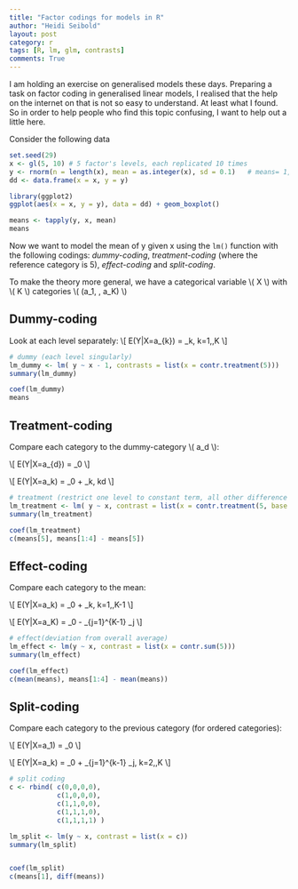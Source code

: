 ```yaml
---
title: "Factor codings for models in R"
author: "Heidi Seibold"
layout: post
category: r
tags: [R, lm, glm, contrasts]
comments: True
---
```


I am holding an exercise on generalised models these days. Preparing a task on factor coding
in generalised linear models, I realised that the help on the internet on that is not so
easy to understand. At least what I found. So in order to help people who find this topic 
confusing, I want to help out a little here.

Consider the following data

```r

set.seed(29)
x <- gl(5, 10) # 5 factor's levels, each replicated 10 times
y <- rnorm(n = length(x), mean = as.integer(x), sd = 0.1)   # means= 1,2,3,4,5
dd <- data.frame(x = x, y = y)

library(ggplot2)
ggplot(aes(x = x, y = y), data = dd) + geom_boxplot()

means <- tapply(y, x, mean)
means

```


Now we want to model the mean of y given x using the `lm()` function with the following codings:
*dummy-coding*, *treatment-coding* (where the reference category is 5), *effect-coding*
and *split-coding*.

To make the theory more general, we have a categorical variable  \\( X \\) with \\( K \\) categories \\( (a\_1, \dots, a\_K) \\)


## Dummy-coding
Look at each level separately:
\\[ E(Y|X=a\_{k}) = \beta\_k, \quad k=1,\dots,K \\]

```r
# dummy (each level singularly)
lm_dummy <- lm( y ~ x - 1, contrasts = list(x = contr.treatment(5)))
summary(lm_dummy)

coef(lm_dummy)
means
```

## Treatment-coding
Compare each category to the dummy-category \\( a\_d \\):

\\[ E(Y|X=a\_{d}) = \beta\_0 \\]

\\[ E(Y|X=a\_k) = \beta\_0 + \beta\_k, \quad k\neq d \\]
```r
# treatment (restrict one level to constant term, all other difference from it)
lm_treatment <- lm( y ~ x, contrast = list(x = contr.treatment(5, base = 5)))
summary(lm_treatment)

coef(lm_treatment)
c(means[5], means[1:4] - means[5]) 
```


## Effect-coding
Compare each category to the mean:

\\[ E(Y|X=a\_k) = \beta\_0 + \beta\_k, \quad k=1,\dots,K-1 \\]

\\[ E(Y|X=a\_K) = \beta\_0 - \sum\limits\_{j=1}^{K-1} \beta\_j \\]
```r
# effect(deviation from overall average)
lm_effect <- lm(y ~ x, contrast = list(x = contr.sum(5)))
summary(lm_effect)

coef(lm_effect)
c(mean(means), means[1:4] - mean(means))
```


## Split-coding
Compare each category to the previous category (for ordered categories):

\\[ E(Y|X=a\_1) = \beta\_0 \\]

\\[ E(Y|X=a\_k) = \beta\_0 + \sum\limits\_{j=1}^{k-1} \beta\_j, \quad k=2,\dots,K \\]
```r
# split coding
c <- rbind( c(0,0,0,0),
            c(1,0,0,0),
            c(1,1,0,0),
            c(1,1,1,0),
            c(1,1,1,1) )

lm_split <- lm(y ~ x, contrast = list(x = c))
summary(lm_split)


coef(lm_split)
c(means[1], diff(means))
```








